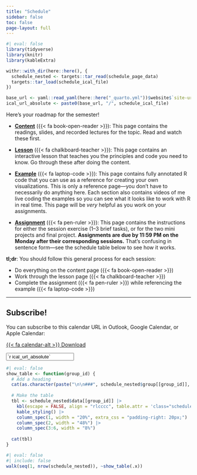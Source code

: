 ```yaml
---
title: "Schedule"
sidebar: false
toc: false
page-layout: full
---
```


```r
#| eval: false
library(tidyverse)
library(knitr)
library(kableExtra)

withr::with_dir(here::here(), {
  schedule_nested <- targets::tar_read(schedule_page_data)
  targets::tar_load(schedule_ical_file)
})

base_url <- yaml::read_yaml(here::here("_quarto.yml"))$website$`site-url`
ical_url_absolute <- paste0(base_url, "/", schedule_ical_file)
```

::: {.schedule-page}

Here's your roadmap for the semester!

- [**Content**](/content/index.qmd) ({{< fa book-open-reader >}}): This page contains the readings, slides, and recorded lectures for the topic. Read and watch these first.

- [**Lesson**](/lesson/index.qmd) ({{< fa chalkboard-teacher >}}): This page contains an interactive lesson that teaches you the principles and code you need to know. Go through these after doing the content.

- [**Example**](/example/index.qmd) ({{< fa laptop-code >}}): This page contains fully annotated R code that you can use as a reference for creating your own visualizations. This is only a reference page—you don’t have to necessarily do anything here. Each section also contains videos of me live coding the examples so you can see what it looks like to work with R in real time. This page will be *very* helpful as you work on your assignments.

- [**Assignment**](/assignment/index.qmd) ({{< fa pen-ruler >}}): This page contains the instructions for either the session exercise (1–3 brief tasks), or for the two mini projects and final project. **Assignments are due by 11:59 PM on the Monday after their corresponding sessions.** That’s confusing in sentence form—see the schedule table below to see how it works.

:::::: {.row .d-flex .justify-content-center}
::::: {.col-12 .col-sm-10 .col-md-6}
:::: {.card .bg-danger .text-white}
::: {.card-body}

**tl;dr**: You should follow this general process for each session:

- Do everything on the content page ({{< fa book-open-reader >}})
- Work through the lesson page ({{< fa chalkboard-teacher >}})
- Complete the assignment ({{< fa pen-ruler >}}) while referencing the example ({{< fa laptop-code >}})

:::
::::
:::::
::::::

---

::: {.callout-tip}

## Subscribe!

You can subscribe to this calendar URL in Outlook, Google Calendar, or Apple Calendar:

::: {.grid}

::: {.g-col-12 .g-col-md-2}
<p class="download-btn"><a class="btn btn-danger btn-sm" href="/`r schedule_ical_file`" role="button">{{< fa calendar-alt >}} Download</a></p>
:::

::: {.g-col-12 .g-col-md-10}
<p><input class="form-control" type="text" value="`r ical_url_absolute`" onclick="this.select()" readonly></p>
:::

:::

:::


```r
#| eval: false
show_table <- function(group_id) {
  # Add a heading
  cat(as.character(paste("\n\n###", schedule_nested$group[[group_id]], "\n\n")))
  
  # Make the table
  tbl <- schedule_nested$data[[group_id]] |> 
    kbl(escape = FALSE, align = "rlcccc", table.attr = 'class="schedule-table"') |> 
    kable_styling() |> 
    column_spec(1, width = "20%", extra_css = "padding-right: 20px;") |> 
    column_spec(2, width = "48%") |> 
    column_spec(3:6, width = "8%")
  
  cat(tbl)
}
```

```r
#| eval: false
#| include: false
walk(seq(1, nrow(schedule_nested)), ~show_table(.x))
```

:::
